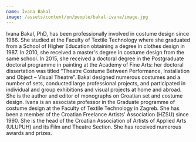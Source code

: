 ```yaml
---
name: Ivana Bakal
image: /assets/content/en/people/bakal-ivana/image.jpg
---
```

Ivana Bakal, PhD, has been professionally involved in costume design since 1986. She studied at the Faculty of Textile Technology where she graduated from a School of Higher Education obtaining a degree in clothes design in 1987. In 2010, she received a master's degree in costume design from the same school. In 2015, she received a doctoral degree in the Postgraduate doctoral programme in painting at the Academy of Fine Arts: her doctoral dissertation was titled “Theatre Costume Between Performance, Installation and Object – Visual Theatre”. Bakal designed numerous costumes and a number of sets, conducted large professional projects, and participated in individual and group exhibitions and visual projects at home and abroad. She is the author and editor of monographs on Croatian set and costume design. Ivana is an associate professor in the Graduate programme of costume design at the Faculty of Textile Technology in Zagreb. She has been a member of the Croatian Freelance Artists' Association (HZSU) since 1990. She is the head of the Croatian Association of Artists of Applied Arts (ULUPUH) and its Film and Theatre Section. She has received numerous awards and prizes.
